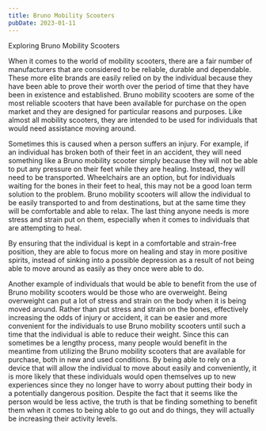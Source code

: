 ```yaml
---
title: Bruno Mobility Scooters
pubDate: 2023-01-11
---
```


Exploring Bruno Mobility Scooters
 
When it comes to the world of mobility scooters, there are a fair number of manufacturers that are considered to be reliable, durable and dependable.  These more elite brands are easily relied on by the individual because they have been able to prove their worth over the period of time that they have been in existence and established.  Bruno mobility scooters are some of the most reliable scooters that have been available for purchase on the open market and they are designed for particular reasons and purposes.  Like almost all mobility scooters, they are intended to be used for individuals that would need assistance moving around.

Sometimes this is caused when a person suffers an injury.  For example, if an individual has broken both of their feet in an accident, they will need something like a Bruno mobility scooter simply because they will not be able to put any pressure on their feet while they are healing.  Instead, they will need to be transported.  Wheelchairs are an option, but for individuals waiting for the bones in their feet to heal, this may not be a good loan term solution to the problem.  Bruno mobility scooters will allow the individual to be easily transported to and from destinations, but at the same time they will be comfortable and able to relax.  The last thing anyone needs is more stress and strain put on them, especially when it comes to individuals that are attempting to heal.

By ensuring that the individual is kept in a comfortable and strain-free position, they are able to focus more on healing and stay in more positive spirits, instead of sinking into a possible depression as a result of not being able to move around as easily as they once were able to do.
 
Another example of individuals that would be able to benefit from the use of Bruno mobility scooters would be those who are overweight.  Being overweight can put a lot of stress and strain on the body when it is being moved around.  Rather than put stress and strain on the bones, effectively increasing the odds of injury or accident, it can be easier and more convenient for the individuals to use Bruno mobility scooters until such a time that the individual is able to reduce their weight.  Since this can sometimes be a lengthy process, many people would benefit in the meantime from utilizing the Bruno mobility scooters that are available for purchase, both in new and used conditions.  By being able to rely on a device that will allow the individual to move about easily and conveniently, it is more likely that these individuals would open themselves up to new experiences since they no longer have to worry about putting their body in a potentially dangerous position.  Despite the fact that it seems like the person would be less active, the truth is that be finding something to benefit them when it comes to being able to go out and do things, they will actually be increasing their activity levels.